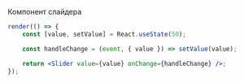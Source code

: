 Компонент слайдера

```jsx live
render(() => {
    const [value, setValue] = React.useState(50);

    const handleChange = (event, { value }) => setValue(value);

    return <Slider value={value} onChange={handleChange} />;
});
```

